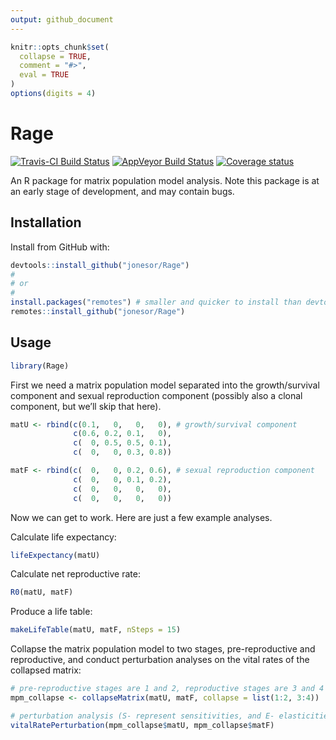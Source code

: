 ```yaml
---
output: github_document
---
```


<!-- README.md is generated from README.Rmd. Please edit that file -->

```r
knitr::opts_chunk$set(
  collapse = TRUE,
  comment = "#>",
  eval = TRUE
)
options(digits = 4)
```

# Rage
[![Travis-CI Build Status](https://travis-ci.org/jonesor/Rage.svg?branch=devel)](https://travis-ci.org/jonesor/Rage) [![AppVeyor Build Status](https://ci.appveyor.com/api/projects/status/github/jonesor/Rage?branch=devel&svg=true)](https://ci.appveyor.com/project/jonesor/Rage)  [![Coverage status](https://codecov.io/gh/jonesor/Rage/branch/devel/graph/badge.svg)](https://codecov.io/github/jonesor/Rage?branch=devel)

An R package for matrix population model analysis. Note this package is at an early stage of development, and may contain bugs.


## Installation

Install from GitHub with:

```r
devtools::install_github("jonesor/Rage")
#
# or
#
install.packages("remotes") # smaller and quicker to install than devtools
remotes::install_github("jonesor/Rage")
```

## Usage

```r
library(Rage)
```

First we need a matrix population model separated into the growth/survival component and sexual reproduction component (possibly also a clonal component, but we'll skip that here).

```r
matU <- rbind(c(0.1,   0,   0,   0), # growth/survival component
              c(0.6, 0.2, 0.1,   0),
              c(  0, 0.5, 0.5, 0.1),
              c(  0,   0, 0.3, 0.8))

matF <- rbind(c(  0,   0, 0.2, 0.6), # sexual reproduction component
              c(  0,   0, 0.1, 0.2),
              c(  0,   0,   0,   0),
              c(  0,   0,   0,   0))
```

Now we can get to work. Here are just a few example analyses.
<br>

Calculate life expectancy:

```r
lifeExpectancy(matU)
```

Calculate net reproductive rate:

```r
R0(matU, matF)
```

Produce a life table:

```r
makeLifeTable(matU, matF, nSteps = 15)
```

Collapse the matrix population model to two stages, pre-reproductive and reproductive, and conduct perturbation analyses on the vital rates of the collapsed matrix:

```r
# pre-reproductive stages are 1 and 2, reproductive stages are 3 and 4
mpm_collapse <- collapseMatrix(matU, matF, collapse = list(1:2, 3:4))

# perturbation analysis (S- represent sensitivities, and E- elasticities)
vitalRatePerturbation(mpm_collapse$matU, mpm_collapse$matF)
```

